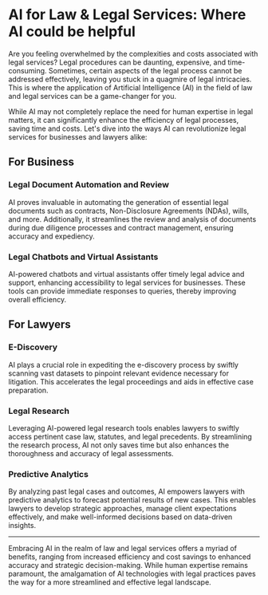 # AI for Law & Legal Services: Where AI could be helpful

Are you feeling overwhelmed by the complexities and costs associated with legal services? Legal procedures can be daunting, expensive, and time-consuming. Sometimes, certain aspects of the legal process cannot be addressed effectively, leaving you stuck in a quagmire of legal intricacies. This is where the application of Artificial Intelligence (AI) in the field of law and legal services can be a game-changer for you.

While AI may not completely replace the need for human expertise in legal matters, it can significantly enhance the efficiency of legal processes, saving time and costs. Let's dive into the ways AI can revolutionize legal services for businesses and lawyers alike:

## For Business

### Legal Document Automation and Review

AI proves invaluable in automating the generation of essential legal documents such as contracts, Non-Disclosure Agreements (NDAs), wills, and more. Additionally, it streamlines the review and analysis of documents during due diligence processes and contract management, ensuring accuracy and expediency.

### Legal Chatbots and Virtual Assistants

AI-powered chatbots and virtual assistants offer timely legal advice and support, enhancing accessibility to legal services for businesses. These tools can provide immediate responses to queries, thereby improving overall efficiency.

## For Lawyers

### E-Discovery

AI plays a crucial role in expediting the e-discovery process by swiftly scanning vast datasets to pinpoint relevant evidence necessary for litigation. This accelerates the legal proceedings and aids in effective case preparation.

### Legal Research

Leveraging AI-powered legal research tools enables lawyers to swiftly access pertinent case law, statutes, and legal precedents. By streamlining the research process, AI not only saves time but also enhances the thoroughness and accuracy of legal assessments.

### Predictive Analytics

By analyzing past legal cases and outcomes, AI empowers lawyers with predictive analytics to forecast potential results of new cases. This enables lawyers to develop strategic approaches, manage client expectations effectively, and make well-informed decisions based on data-driven insights.

---

Embracing AI in the realm of law and legal services offers a myriad of benefits, ranging from increased efficiency and cost savings to enhanced accuracy and strategic decision-making. While human expertise remains paramount, the amalgamation of AI technologies with legal practices paves the way for a more streamlined and effective legal landscape.


<PageFooter />
